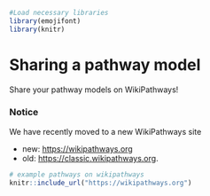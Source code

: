 
```r
#Load necessary libraries
library(emojifont)
library(knitr)
```

# Sharing a pathway model

Share your pathway models on WikiPathways!

### Notice
We have recently moved to a new WikiPathways site

- new: [https://wikipathways.org](https://www.wikipathways.org)
- old: [https://classic.wikipathways.org](https://classic.wikipathways.org). 

```r
# example pathways on wikipathways 
knitr::include_url("https://wikipathways.org")
```


